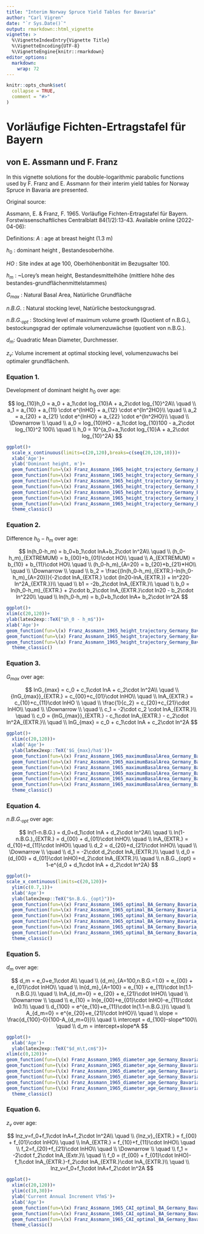 ```yaml
---
title: "Interim Norway Spruce Yield Tables for Bavaria"
author: "Carl Vigren"
date: "`r Sys.Date()`"
output: rmarkdown::html_vignette
vignette: >
  %\VignetteIndexEntry{Vignette Title}
  %\VignetteEncoding{UTF-8}
  %\VignetteEngine{knitr::rmarkdown}
editor_options: 
  markdown: 
    wrap: 72
---
```


```r
knitr::opts_chunk$set(
  collapse = TRUE,
  comment = "#>"
)
```

# Vorläufige Fichten-Ertragstafel für Bayern

## von E. Assmann und F. Franz

In this vignette solutions for the double-logarithmic parabolic
functions used by F. Franz and E. Assmann for their interim yield tables
for Norway Spruce in Bavaria are presented.

Original source:

Assmann, E. & Franz, F. 1965. Vorläufige Fichten-Ertragstafel für
Bayern. Forstwissenschaftliches Centralblatt 84(1/2):13-43. Available
online (2022-04-06):
\url{https://www.waldwachstum.wzw.tum.de/fileadmin/publications/Assmann_1965_Vorlaeufige_Fichten-Ertragstafel.pdf}

Definitions: $A$ : age at breast height (1.3 m)

$h_0$ : dominant height , Bestandesoberhöhe.

$HO$ : Site index at age 100, Oberhöhenbonität im Bezugsalter 100.

$h_m$ : \~Lorey's mean height, Bestandesmittelhöhe (mittlere höhe des
bestandes-grundflächenmittelstammes)

$G_{max}$ : Natural Basal Area, Natürliche Grundfläche

$n.B.G.$ : Natural stocking level, Natürliche bestockungsgrad.

$n.B.G._{opt}$ : Stocking level of maximum volume growth (Quotient of
n.B.G.), bestockungsgrad der optimale volumenzuwächse (quotient von
n.B.G.).

$d_m$: Quadratic Mean Diameter, Durchmesser.

$z_v$: Volume increment at optimal stocking level, volumenzuwachs bei
optimaler grundflächenh.

### Equation 1.

Development of dominant height $h_0$ over age:

$$
log_{10}h_0 = a_0 + a_1\cdot log_{10}A + a_2\cdot log_{10}^2A\\
\quad \\
a_1 = a_{10} + a_{11} \cdot e^{lnHO} + a_{12} \cdot e^{ln^2HO}\\
\quad \\
a_2 = a_{20} + a_{21} \cdot e^{lnHO} + a_{22} \cdot e^{ln^2HO}\\
\quad \\
\Downarrow \\
\quad \\
a_0 = log_{10}HO - a_1\cdot log_{10}100 - a_2\cdot log_{10}^2 100\\
\quad \\
h_0 = 10^{a_0+a_1\cdot log_{10}A + a_2\cdot log_{10}^2A}
$$

```r
ggplot()+
  scale_x_continuous(limits=c(20,120),breaks=c(seq(20,120,10)))+
  xlab('Age')+
  ylab('Dominant height, m')+
  geom_function(fun=\(x) Franz_Assmann_1965_height_trajectory_Germany_Bavaria_Spruce(16,100,x),n=600)+
  geom_function(fun=\(x) Franz_Assmann_1965_height_trajectory_Germany_Bavaria_Spruce(20,100,x),n=600)+
  geom_function(fun=\(x) Franz_Assmann_1965_height_trajectory_Germany_Bavaria_Spruce(24,100,x),n=600)+
  geom_function(fun=\(x) Franz_Assmann_1965_height_trajectory_Germany_Bavaria_Spruce(28,100,x),n=600)+
  geom_function(fun=\(x) Franz_Assmann_1965_height_trajectory_Germany_Bavaria_Spruce(32,100,x),n=600)+
  geom_function(fun=\(x) Franz_Assmann_1965_height_trajectory_Germany_Bavaria_Spruce(36,100,x),n=600)+
  geom_function(fun=\(x) Franz_Assmann_1965_height_trajectory_Germany_Bavaria_Spruce(40,100,x),n=600)+
  theme_classic()
```

### Equation 2.

Difference $h_0-h_m$ over age:

$$
ln(h_0-h_m) = b_0+b_1\cdot lnA+b_2\cdot ln^2A\\
\quad \\
(h_0-h_m)_{EXTREMUM} = b_{00}+b_{01}\cdot HO\\
\quad \\
A_{EXTREMUM} = b_{10} + b_{11}\cdot HO\\
\quad \\
(h_0-h_m)_{A=20} = b_{20}+b_{21}*HO\\
\quad \\
\Downarrow \\
\quad \\
b_2 = \frac{(ln(h_0-h_m)_{EXTR.}-ln(h_0-h_m)_{A=20})}{-2\cdot lnA_{EXTR.} \cdot (ln20-lnA_{EXTR.}) + ln^220-ln^2A_{EXTR.}}\\
\quad \\
b1 = -2b_2\cdot lnA_{EXTR.}\\
\quad \\
b_0 = ln(h_0-h_m)_{EXTR.} + 2\cdot b_2\cdot lnA_{EXTR.}\cdot ln20 - b_2\cdot ln^220\\
\quad \\
ln(h_0-h_m) = b_0+b_1\cdot lnA+ b_2\cdot ln^2A
$$

```r
ggplot()+
xlim(c(20,120))+
ylab(latex2exp::TeX("$h_0 - h_m$"))+
xlab('Age')+
geom_function(fun=\(x) Franz_Assmann_1965_height_trajectory_Germany_Bavaria_Spruce(dominant_height = 40,age = 100,age2 = x)- Franz_Assmann_1965_Lorey_height_trajectory_Germany_Bavaria_Spruce(SIH100 = 40,age = x,YieldLevel = 1))+
geom_function(fun=\(x) Franz_Assmann_1965_height_trajectory_Germany_Bavaria_Spruce(dominant_height = 40,age = 100,age2 = x)- Franz_Assmann_1965_Lorey_height_trajectory_Germany_Bavaria_Spruce(SIH100 = 40,age = x,YieldLevel = 2),linetype=2)+
geom_function(fun=\(x) Franz_Assmann_1965_height_trajectory_Germany_Bavaria_Spruce(dominant_height = 40,age = 100,age2 = x)- Franz_Assmann_1965_Lorey_height_trajectory_Germany_Bavaria_Spruce(SIH100 = 40,age = x,YieldLevel = 3),linetype=3)+
  theme_classic()
```

### Equation 3.

$G_{max}$ over age:

$$
lnG_{max} = c_0 + c_1\cdot lnA + c_2\cdot ln^2A\\
\quad \\
{lnG_{max}}_{EXTR.} = c_{00}+c_{01}\cdot lnHO\\
\quad \\
lnA_{EXTR.} = c_{10}+c_{11}\cdot lnHO \\
\quad \\
\frac{1}{c_2} = c_{20}+c_{21}\cdot lnHO\\
\quad \\
\Downarrow \\
\quad \\
c_1 = -2\cdot c_2 \cdot lnA_{EXTR.}\\
\quad \\
c_0 = {lnG_{max}}_{EXTR.} - c_1\cdot lnA_{EXTR.} - c_2\cdot ln^2A_{EXTR.}\\
\quad \\
lnG_{max} = c_0 + c_1\cdot lnA + c_2\cdot ln^2A
$$

```r
ggplot()+
  xlim(c(20,120))+
  xlab('Age')+
  ylab(latex2exp::TeX('$G_{max}/ha$'))+
  geom_function(fun=\(x) Franz_Assmann_1965_maximumBasalArea_Germany_Bavaria_Spruce(40,x,1))+
  geom_function(fun=\(x) Franz_Assmann_1965_maximumBasalArea_Germany_Bavaria_Spruce(40,x,2))+
  geom_function(fun=\(x) Franz_Assmann_1965_maximumBasalArea_Germany_Bavaria_Spruce(40,x,3))+
  geom_function(fun=\(x) Franz_Assmann_1965_maximumBasalArea_Germany_Bavaria_Spruce(30,x,1),linetype=2)+
  geom_function(fun=\(x) Franz_Assmann_1965_maximumBasalArea_Germany_Bavaria_Spruce(30,x,2),linetype=2)+
  geom_function(fun=\(x) Franz_Assmann_1965_maximumBasalArea_Germany_Bavaria_Spruce(30,x,3),linetype=2)+
  theme_classic()
```

### Equation 4.

$n.B.G._{opt}$ over age:

$$
ln(1-n.B.G.) = d_0+d_1\cdot lnA + d_2\cdot ln^2A\\
\quad \\
ln(1-n.B.G.)_{EXTR.} = d_{00} + d_{01}\cdot lnHO\\
\quad \\
lnA_{EXTR.} = d_{10}+d_{11}\cdot lnHO\\
\quad \\
d_2 = d_{20}+d_{21}\cdot lnHO\\
\quad \\
\Downarrow \\
\quad \\
d_1 = -2\cdot d_2\cdot lnA_{EXTR.}\\
\quad \\
d_0 = (d_{00} + d_{01}\cdot lnHO)+d_2\cdot lnA_{EXTR.}\\
\quad \\
n.B.G._{opt} = 1-e^{d_0 + d_1\cdot lnA + d_2\cdot ln^2A}
$$

```r
ggplot()+
scale_x_continuous(limits=c(20,120))+
  ylim(c(0.7,1))+
  xlab('Age')+
  ylab(latex2exp::TeX("$n.B.G._{opt}"))+
  geom_function(fun=\(x) Franz_Assmann_1965_optimal_BA_Germany_Bavaria_Spruce(SIH100 = 40,age = x,YieldLevel = 3),linetype=3)+
  geom_function(fun=\(x) Franz_Assmann_1965_optimal_BA_Germany_Bavaria_Spruce(SIH100 = 30,age = x,YieldLevel = 3),linetype=3)+
  geom_function(fun=\(x) Franz_Assmann_1965_optimal_BA_Germany_Bavaria_Spruce(SIH100 = 40,age = x,YieldLevel = 2),linetype=2)+
  geom_function(fun=\(x) Franz_Assmann_1965_optimal_BA_Germany_Bavaria_Spruce(SIH100 = 30,age = x,YieldLevel = 2),linetype=2)+
  geom_function(fun=\(x) Franz_Assmann_1965_optimal_BA_Germany_Bavaria_Spruce(SIH100 = 40,age = x,YieldLevel = 1),linetype=1)+
  geom_function(fun=\(x) Franz_Assmann_1965_optimal_BA_Germany_Bavaria_Spruce(SIH100 = 30,age = x,YieldLevel = 1),linetype=1)+
  theme_classic()
```

### Equation 5.

$d_m$ over age:

$$
d_m = e_0+e_1\cdot A\\
\quad \\
{d_m}_{A=100,n.B.G.=1.0} = e_{00} + e_{01}\cdot lnHO\\
\quad \\
ln{d_m}_{A=100} = e_{10} + e_{11}\cdot ln(1.1-n.B.G.)\\
\quad \\
lnA_{d_m=0} = e_{20} + e_{21}\cdot lnHO\\
\quad \\
\Downarrow \\
\quad \\
e_{10} = ln(e_{00}+e_{01}\cdot lnHO)-e_{11}\cdot ln0.1\\
\quad \\
d_{100} = e^{e_{10}+e_{11}\cdot ln(1.1-n.B.G.)}\\
\quad \\
A_{d_m=0} = e^{e_{20}+e_{21}\cdot lnHO}\\
\quad \\
slope = \frac{d_{100}-0}{100-A_{d_m=0}}\\
\quad \\
intercept = d_{100}-slope*100\\
\quad \\
d_m = intercept+slope*A
$$

```r
ggplot()+
  xlab('Age')+
  ylab(latex2exp::TeX("$d_m\t,cm$"))+
xlim(c(0,120))+
geom_function(fun=(\(x) Franz_Assmann_1965_diameter_age_Germany_Bavaria_Spruce(x,40,YieldLevel = 2)))+
geom_function(fun=(\(x) Franz_Assmann_1965_diameter_age_Germany_Bavaria_Spruce(x,40,YieldLevel = 2,nBG = 0.79)),linetype=2)+
geom_function(fun=(\(x) Franz_Assmann_1965_diameter_age_Germany_Bavaria_Spruce(x,40,YieldLevel = 2,nBG = 0.94)),linetype=3)+
geom_function(fun=(\(x) Franz_Assmann_1965_diameter_age_Germany_Bavaria_Spruce(x,30,YieldLevel = 2)))+
geom_function(fun=(\(x) Franz_Assmann_1965_diameter_age_Germany_Bavaria_Spruce(x,30,YieldLevel = 2,nBG = 0.92)),linetype=2)+
geom_function(fun=(\(x) Franz_Assmann_1965_diameter_age_Germany_Bavaria_Spruce(x,30,YieldLevel = 2,nBG = 0.98)),linetype=3)+
  theme_classic()
```

### Equation 6.

$z_v$ over age:

$$
lnz_v=f_0+f_1\cdot lnA+f_2\cdot ln^2A\\
\quad \\
{lnz_v}_{EXTR.} = f_{00} + f_{01}\cdot lnHO\\
\quad \\
lnA_{EXTR.} = f_{10}+f_{11}\cdot lnHO\\
\quad \\
f_2=f_{20}+f_{21}\cdot lnHO\\
\quad \\
\Downarrow \\
\quad \\
f_1 = -2\cdot f_2\cdot lnA_{Extr.}\\
\quad \\
f_0 = (f_{00} + f_{01}\cdot lnHO)-f_1\cdot lnA_{EXTR.}-f_2\cdot lnA_{EXTR.}\cdot lnA_{EXTR.}\\
\quad \\
lnz_v=f_0+f_1\cdot lnA+f_2\cdot ln^2A
$$

```r
ggplot()+
  xlim(c(20,120))+
  ylim(c(10,30))+
  ylab('Current Annual Increment VfmS')+
  xlab('Age')+
  geom_function(fun=\(x) Franz_Assmann_1965_CAI_optimal_BA_Germany_Bavaria_Spruce(x,40,YieldLevel = 1))+
  geom_function(fun=\(x) Franz_Assmann_1965_CAI_optimal_BA_Germany_Bavaria_Spruce(x,40,YieldLevel = 2))+
  geom_function(fun=\(x) Franz_Assmann_1965_CAI_optimal_BA_Germany_Bavaria_Spruce(x,40,YieldLevel = 3))+
  theme_classic()

```
